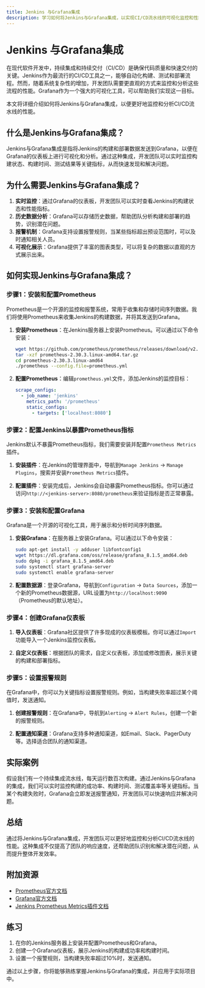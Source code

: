 ```yaml
---
title: Jenkins 与Grafana集成
description: 学习如何将Jenkins与Grafana集成，以实现CI/CD流水线的可视化监控和性能分析。
---
```


# Jenkins 与Grafana集成

在现代软件开发中，持续集成和持续交付（CI/CD）是确保代码质量和快速交付的关键。Jenkins作为最流行的CI/CD工具之一，能够自动化构建、测试和部署流程。然而，随着系统复杂性的增加，开发团队需要更直观的方式来监控和分析这些流程的性能。Grafana作为一个强大的可视化工具，可以帮助我们实现这一目标。

本文将详细介绍如何将Jenkins与Grafana集成，以便更好地监控和分析CI/CD流水线的性能。

## 什么是Jenkins与Grafana集成？

Jenkins与Grafana集成是指将Jenkins的构建和部署数据发送到Grafana，以便在Grafana的仪表板上进行可视化和分析。通过这种集成，开发团队可以实时监控构建状态、构建时间、测试结果等关键指标，从而快速发现和解决问题。

## 为什么需要Jenkins与Grafana集成？

1. **实时监控**：通过Grafana的仪表板，开发团队可以实时查看Jenkins的构建状态和性能指标。
2. **历史数据分析**：Grafana可以存储历史数据，帮助团队分析构建和部署的趋势，识别潜在问题。
3. **报警机制**：Grafana支持设置报警规则，当某些指标超出预设范围时，可以及时通知相关人员。
4. **可视化展示**：Grafana提供了丰富的图表类型，可以将复杂的数据以直观的方式展示出来。

## 如何实现Jenkins与Grafana集成？

### 步骤1：安装和配置Prometheus

Prometheus是一个开源的监控和报警系统，常用于收集和存储时间序列数据。我们将使用Prometheus来收集Jenkins的构建数据，并将其发送到Grafana。

1. **安装Prometheus**：在Jenkins服务器上安装Prometheus。可以通过以下命令安装：

   ```bash
   wget https://github.com/prometheus/prometheus/releases/download/v2.30.3/prometheus-2.30.3.linux-amd64.tar.gz
   tar -xzf prometheus-2.30.3.linux-amd64.tar.gz
   cd prometheus-2.30.3.linux-amd64
   ./prometheus --config.file=prometheus.yml
   ```

2. **配置Prometheus**：编辑`prometheus.yml`文件，添加Jenkins的监控目标：

   ```yaml
   scrape_configs:
     - job_name: 'jenkins'
       metrics_path: '/prometheus'
       static_configs:
         - targets: ['localhost:8080']
   ```

### 步骤2：配置Jenkins以暴露Prometheus指标

Jenkins默认不暴露Prometheus指标，我们需要安装并配置`Prometheus Metrics`插件。

1. **安装插件**：在Jenkins的管理界面中，导航到`Manage Jenkins` -> `Manage Plugins`，搜索并安装`Prometheus Metrics`插件。

2. **配置插件**：安装完成后，Jenkins会自动暴露Prometheus指标。你可以通过访问`http://<jenkins-server>:8080/prometheus`来验证指标是否正常暴露。

### 步骤3：安装和配置Grafana

Grafana是一个开源的可视化工具，用于展示和分析时间序列数据。

1. **安装Grafana**：在服务器上安装Grafana。可以通过以下命令安装：

   ```bash
   sudo apt-get install -y adduser libfontconfig1
   wget https://dl.grafana.com/oss/release/grafana_8.1.5_amd64.deb
   sudo dpkg -i grafana_8.1.5_amd64.deb
   sudo systemctl start grafana-server
   sudo systemctl enable grafana-server
   ```

2. **配置数据源**：登录Grafana，导航到`Configuration` -> `Data Sources`，添加一个新的Prometheus数据源，URL设置为`http://localhost:9090`（Prometheus的默认地址）。

### 步骤4：创建Grafana仪表板

1. **导入仪表板**：Grafana社区提供了许多现成的仪表板模板。你可以通过`Import`功能导入一个Jenkins监控仪表板。

2. **自定义仪表板**：根据团队的需求，自定义仪表板，添加或修改图表，展示关键的构建和部署指标。

### 步骤5：设置报警规则

在Grafana中，你可以为关键指标设置报警规则。例如，当构建失败率超过某个阈值时，发送通知。

1. **创建报警规则**：在Grafana中，导航到`Alerting` -> `Alert Rules`，创建一个新的报警规则。

2. **配置通知渠道**：Grafana支持多种通知渠道，如Email、Slack、PagerDuty等。选择适合团队的通知渠道。

## 实际案例

假设我们有一个持续集成流水线，每天运行数百次构建。通过Jenkins与Grafana的集成，我们可以实时监控构建的成功率、构建时间、测试覆盖率等关键指标。当某个构建失败时，Grafana会立即发送报警通知，开发团队可以快速响应并解决问题。

## 总结

通过将Jenkins与Grafana集成，开发团队可以更好地监控和分析CI/CD流水线的性能。这种集成不仅提高了团队的响应速度，还帮助团队识别和解决潜在问题，从而提升整体开发效率。

## 附加资源

- [Prometheus官方文档](https://prometheus.io/docs/)
- [Grafana官方文档](https://grafana.com/docs/)
- [Jenkins Prometheus Metrics插件文档](https://plugins.jenkins.io/prometheus/)

## 练习

1. 在你的Jenkins服务器上安装并配置Prometheus和Grafana。
2. 创建一个Grafana仪表板，展示Jenkins的构建成功率和构建时间。
3. 设置一个报警规则，当构建失败率超过10%时，发送通知。

通过以上步骤，你将能够熟练掌握Jenkins与Grafana的集成，并应用于实际项目中。